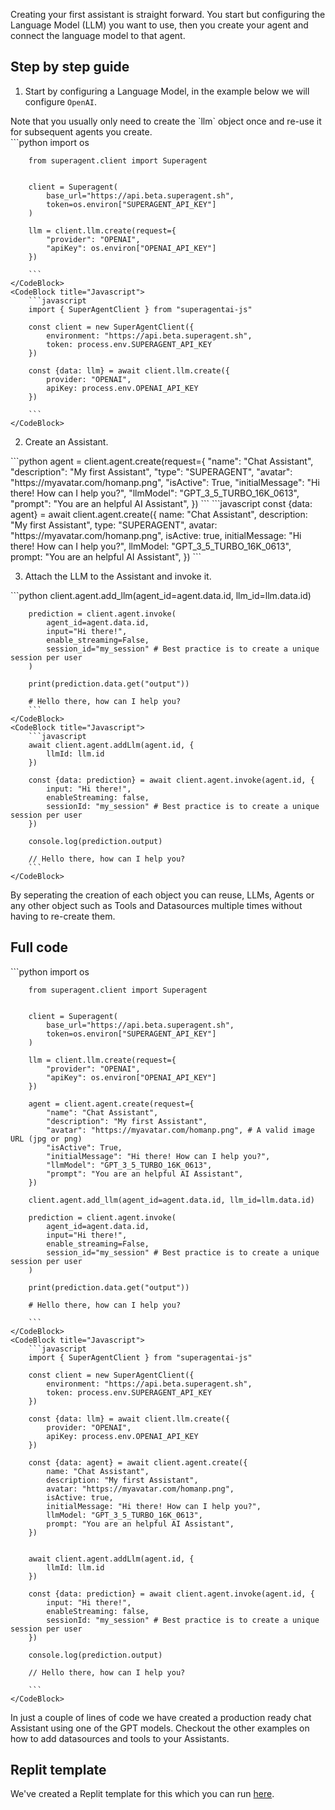 Creating your first assistant is straight forward. You start but configuring the Language Model (LLM) you want to use, then you create your agent and connect the language model to that agent. 

## Step by step guide

1. Start by configuring a Language Model, in the example below we will configure `OpenAI`.

<Callout intent="warn">
Note that you usually only need to create the `llm` object once and re-use it for subsequent agents you create.
</Callout>
<br/>

<CodeBlocks>
    <CodeBlock title="Python"> 
        ```python 
        import os

        from superagent.client import Superagent


        client = Superagent(
            base_url="https://api.beta.superagent.sh",
            token=os.environ["SUPERAGENT_API_KEY"]
        )

        llm = client.llm.create(request={
            "provider": "OPENAI",
            "apiKey": os.environ["OPENAI_API_KEY"]
        }) 

        ```
    </CodeBlock>
    <CodeBlock title="Javascript"> 
        ```javascript
        import { SuperAgentClient } from "superagentai-js"

        const client = new SuperAgentClient({
            environment: "https://api.beta.superagent.sh",
            token: process.env.SUPERAGENT_API_KEY
        })

        const {data: llm} = await client.llm.create({
            provider: "OPENAI",
            apiKey: process.env.OPENAI_API_KEY
        })
    
        ```
    </CodeBlock>
</CodeBlocks>

2. Create an Assistant.
<CodeBlocks>
    <CodeBlock title="Python">
        ```python 
        agent = client.agent.create(request={
            "name": "Chat Assistant",
            "description": "My first Assistant",
            "type": "SUPERAGENT",
            "avatar": "https://myavatar.com/homanp.png",
            "isActive": True,
            "initialMessage": "Hi there! How can I help you?",
            "llmModel": "GPT_3_5_TURBO_16K_0613",
            "prompt": "You are an helpful AI Assistant", 
        })
        ```
    </CodeBlock>
    <CodeBlock title="Javascript">
        ```javascript
        const {data: agent} = await client.agent.create({
            name: "Chat Assistant",
            description: "My first Assistant",
            type: "SUPERAGENT",
            avatar: "https://myavatar.com/homanp.png",
            isActive: true,
            initialMessage: "Hi there! How can I help you?",
            llmModel: "GPT_3_5_TURBO_16K_0613",
            prompt: "You are an helpful AI Assistant", 
        })
        ```
    </CodeBlock>
</CodeBlocks>

3. Attach the LLM to the Assistant and invoke it.
<CodeBlocks>
    <CodeBlock title="Python">
        ```python 
        client.agent.add_llm(agent_id=agent.data.id, llm_id=llm.data.id)

        prediction = client.agent.invoke(
            agent_id=agent.data.id,
            input="Hi there!",
            enable_streaming=False,
            session_id="my_session" # Best practice is to create a unique session per user
        )

        print(prediction.data.get("output"))

        # Hello there, how can I help you?
        ```
    </CodeBlock>
    <CodeBlock title="Javascript">
        ```javascript 
        await client.agent.addLlm(agent.id, {
            llmId: llm.id
        })

        const {data: prediction} = await client.agent.invoke(agent.id, {
            input: "Hi there!",
            enableStreaming: false,
            sessionId: "my_session" # Best practice is to create a unique session per user
        })

        console.log(prediction.output)

        // Hello there, how can I help you?
        ```
    </CodeBlock>
</CodeBlocks>
By seperating the creation of each object you can reuse, LLMs, Agents or any other object such as Tools and Datasources multiple times without having to re-create them. 


## Full code

<CodeBlocks>
    <CodeBlock title="Python">
        ```python 
        import os

        from superagent.client import Superagent


        client = Superagent(
            base_url="https://api.beta.superagent.sh",
            token=os.environ["SUPERAGENT_API_KEY"]
        )

        llm = client.llm.create(request={
            "provider": "OPENAI",
            "apiKey": os.environ["OPENAI_API_KEY"]
        })

        agent = client.agent.create(request={
            "name": "Chat Assistant",
            "description": "My first Assistant",
            "avatar": "https://myavatar.com/homanp.png", # A valid image URL (jpg or png)
            "isActive": True,
            "initialMessage": "Hi there! How can I help you?",
            "llmModel": "GPT_3_5_TURBO_16K_0613",
            "prompt": "You are an helpful AI Assistant", 
        })

        client.agent.add_llm(agent_id=agent.data.id, llm_id=llm.data.id)

        prediction = client.agent.invoke(
            agent_id=agent.data.id,
            input="Hi there!",
            enable_streaming=False,
            session_id="my_session" # Best practice is to create a unique session per user
        )

        print(prediction.data.get("output"))

        # Hello there, how can I help you?

        ```
    </CodeBlock>
    <CodeBlock title="Javascript">
        ```javascript 
        import { SuperAgentClient } from "superagentai-js"

        const client = new SuperAgentClient({
            environment: "https://api.beta.superagent.sh",
            token: process.env.SUPERAGENT_API_KEY
        })

        const {data: llm} = await client.llm.create({
            provider: "OPENAI",
            apiKey: process.env.OPENAI_API_KEY
        })

        const {data: agent} = await client.agent.create({
            name: "Chat Assistant",
            description: "My first Assistant",
            avatar: "https://myavatar.com/homanp.png",
            isActive: true,
            initialMessage: "Hi there! How can I help you?",
            llmModel: "GPT_3_5_TURBO_16K_0613",
            prompt: "You are an helpful AI Assistant", 
        })


        await client.agent.addLlm(agent.id, {
            llmId: llm.id
        })

        const {data: prediction} = await client.agent.invoke(agent.id, {
            input: "Hi there!",
            enableStreaming: false,
            sessionId: "my_session" # Best practice is to create a unique session per user
        })

        console.log(prediction.output)

        // Hello there, how can I help you?

        ```
    </CodeBlock>
</CodeBlocks>

In just a couple of lines of code we have created a production ready chat Assistant using one of the GPT models. Checkout the other examples on how to add datasources and tools to your Assistants.

## Replit template

We've created a Replit template for this which you can run [here](https://replit.com/@homanp/Basic-example-py#main.py).